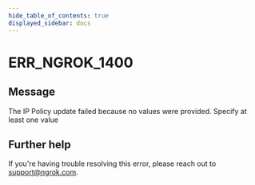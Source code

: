 ```yaml
---
hide_table_of_contents: true
displayed_sidebar: docs
---
```



# ERR_NGROK_1400

## Message

The IP Policy update failed because no values were provided. Specify at least one value

<ErrorDetails error="err_ngrok_1400" />

## Further help

If you're having trouble resolving this error, please reach out to [support@ngrok.com](mailto:support@ngrok.com?subject=Help%20with%20ERR_NGROK_1400).
